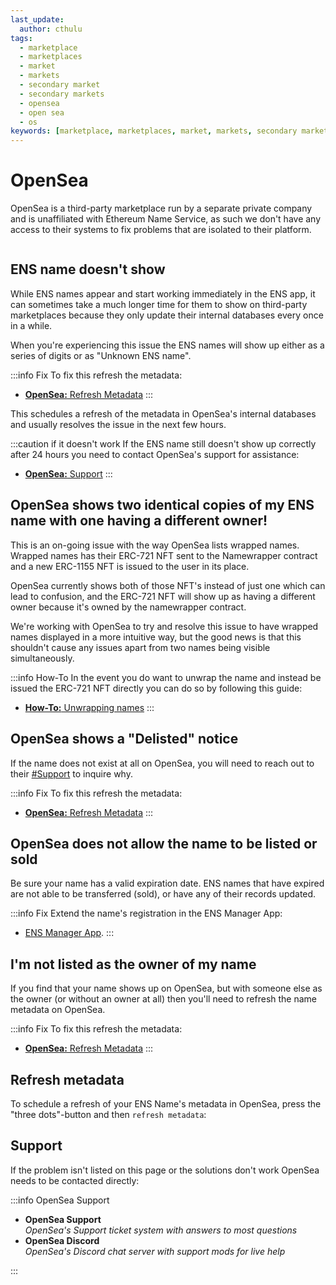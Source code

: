 ```yaml
---
last_update:
  author: cthulu
tags:
  - marketplace
  - marketplaces
  - market
  - markets
  - secondary market
  - secondary markets
  - opensea
  - open sea
  - os
keywords: [marketplace, marketplaces, market, markets, secondary market, secondary markets, opensea, open sea, os]
---
```


# OpenSea
OpenSea is a third-party marketplace run by a separate private company and is unaffiliated with Ethereum Name Service, as such we don't have any access to their systems to fix problems that are isolated to their platform.

<BrowserWindow url="https://opensea.io">
  <Image img="/img/faq/marketplaces/opensea-1.png"/>
</BrowserWindow>

## ENS name doesn't show
While ENS names appear and start working immediately in the ENS app, it can sometimes take a much longer time for them to show on third-party marketplaces because they only update their internal databases every once in a while.

When you're experiencing this issue the ENS names will show up either as a series of digits or as "Unknown ENS name".

:::info Fix
To fix this refresh the metadata:
 - [**OpenSea:** Refresh Metadata](#refresh-metadata)
:::

This schedules a refresh of the metadata in OpenSea's internal databases and usually resolves the issue in the next few hours.

:::caution if it doesn't work
If the ENS name still doesn't show up correctly after 24 hours you need to contact OpenSea's support for assistance:
 - [**OpenSea:** Support](#support)
:::

## OpenSea shows two identical copies of my ENS name with one having a different owner!
This is an on-going issue with the way OpenSea lists wrapped names. Wrapped names has their ERC-721 NFT sent to the Namewrapper contract and a new ERC-1155 NFT is issued to the user in its place.

OpenSea currently shows both of those NFT's instead of just one which can lead to confusion, and the ERC-721 NFT will show up as having a different owner because it's owned by the namewrapper contract.

We're working with OpenSea to try and resolve this issue to have wrapped names displayed in a more intuitive way, but the good news is that this shouldn't cause any issues apart from two names being visible simultaneously.

:::info How-To
In the event you do want to unwrap the name and instead be issued the ERC-721 NFT directly you can do so by following this guide:
 - [**How-To:** Unwrapping names](/howto/namewrapper/unwrap-names)
:::

## OpenSea shows a "Delisted" notice
If the name does not exist at all on OpenSea, you will need to reach out to their [#Support](#support) to inquire why.

:::info Fix
To fix this refresh the metadata:
 - [**OpenSea:** Refresh Metadata](#refresh-metadata)
:::

## OpenSea does not allow the name to be listed or sold
Be sure your name has a valid expiration date. ENS names that have expired are not able to be transferred (sold), or have any of their records updated.

:::info Fix
Extend the name's registration in the ENS Manager App:
 - [ENS Manager App](https://app.ens.domains).
:::

## I'm not listed as the owner of my name
If you find that your name shows up on OpenSea, but with someone else as the owner (or without an owner at all)
then you'll need to refresh the name metadata on OpenSea.

:::info Fix
To fix this refresh the metadata:
 - [**OpenSea:** Refresh Metadata](#refresh-metadata)
:::

## Refresh metadata
To schedule a refresh of your ENS Name's metadata in OpenSea, press the "three dots"-button and then `refresh metadata`:
<BrowserWindow url="https://opensea.io">
  <Image img="/img/faq/marketplaces/opensea-unknown-1.gif"/>
</BrowserWindow>

## Support
If the problem isn't listed on this page or the solutions don't work OpenSea needs to be contacted directly:

:::info OpenSea Support
 - <Link to="https://support.opensea.io"><b>OpenSea Support</b></Link>
   <br/><i>OpenSea's Support ticket system with answers to most questions</i>

 - <Link to="https://discord.gg/opensea"><b>OpenSea Discord</b></Link>
   <br/><i>OpenSea's Discord chat server with support mods for live help</i>
:::
